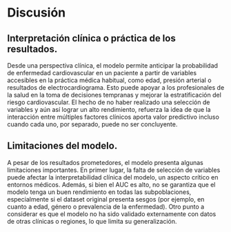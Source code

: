 # Discusión

## Interpretación clínica o práctica de los resultados.

Desde una perspectiva clínica, el modelo permite anticipar la probabilidad de enfermedad cardiovascular en un paciente a partir de variables accesibles en la práctica médica habitual, como edad, presión arterial o resultados de electrocardiograma. Esto puede apoyar a los profesionales de la salud en la toma de decisiones tempranas y mejorar la estratificación del riesgo cardiovascular. El hecho de no haber realizado una selección de variables y aún así lograr un alto rendimiento, refuerza la idea de que la interacción entre múltiples factores clínicos aporta valor predictivo incluso cuando cada uno, por separado, puede no ser concluyente.

## Limitaciones del modelo.

A pesar de los resultados prometedores, el modelo presenta algunas limitaciones importantes. En primer lugar, la falta de selección de variables puede afectar la interpretabilidad clínica del modelo, un aspecto crítico en entornos médicos. Además, si bien el AUC es alto, no se garantiza que el modelo tenga un buen rendimiento en todas las subpoblaciones, especialmente si el dataset original presenta sesgos (por ejemplo, en cuanto a edad, género o prevalencia de la enfermedad). Otro punto a considerar es que el modelo no ha sido validado externamente con datos de otras clínicas o regiones, lo que limita su generalización.
